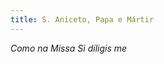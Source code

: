```yaml
---
title: S. Aniceto, Papa e Mártir
---
```


<em>Como na Missa Si díligis me</em>


<LinkCard
  href="/missal/comum/sumospontifices"
  title="Um ou Muitos Sumos Pontífices - Missa Si díligis me"
/>
